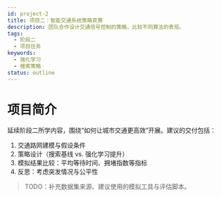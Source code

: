 ```yaml
---
id: project-2
title: 项目二：智能交通系统策略竞赛
description: 团队合作设计交通信号控制的策略，比较不同算法的表现。
tags:
  - 阶段二
  - 项目任务
keywords:
  - 强化学习
  - 搜索策略
status: outline
---
```


# 项目简介

延续阶段二所学内容，围绕“如何让城市交通更高效”开展。建议的交付包括：

1. 交通路网建模与假设条件
2. 策略设计（搜索基线 vs. 强化学习提升）
3. 模拟结果比较：平均等待时间、拥堵指数等指标
4. 反思：考虑突发情况与公平性

> TODO：补充数据集来源、建议使用的模拟工具与评估脚本。
